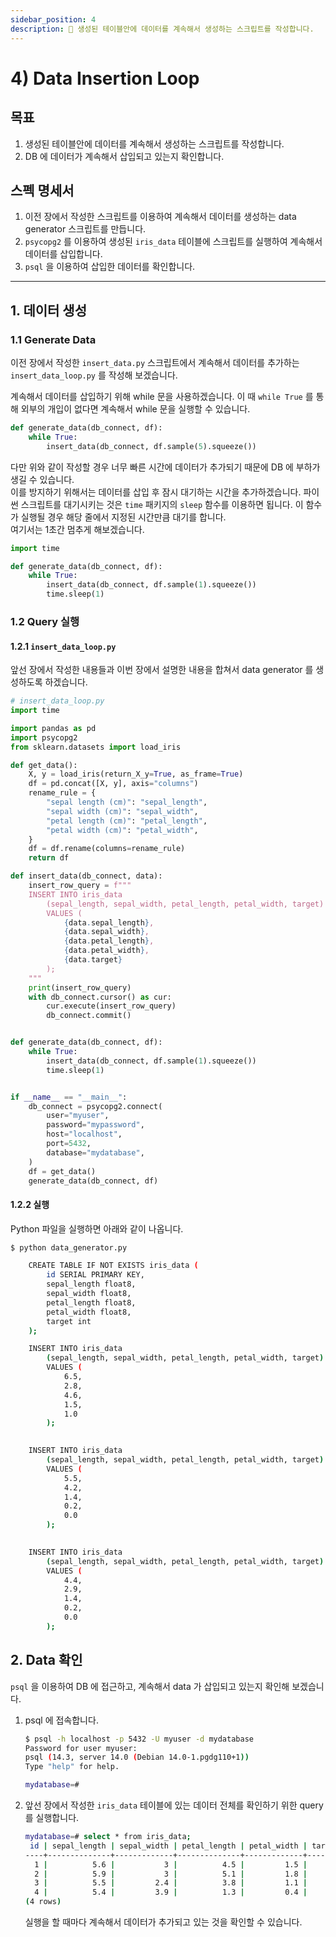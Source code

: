```yaml
---
sidebar_position: 4
description: 📌 생성된 테이블안에 데이터를 계속해서 생성하는 스크립트를 작성합니다.
---
```


# 4) Data Insertion Loop

## 목표

1. 생성된 테이블안에 데이터를 계속해서 생성하는 스크립트를 작성합니다.
2. DB 에 데이터가 계속해서 삽입되고 있는지 확인합니다.

## 스펙 명세서

1. 이전 장에서 작성한 스크립트를 이용하여 계속해서 데이터를 생성하는 data generator 스크립트를 만듭니다.
2. `psycopg2` 를 이용하여 생성된 `iris_data` 테이블에 스크립트를 실행하여 계속해서 데이터를 삽입합니다.
3. `psql` 을 이용하여 삽입한 데이터를 확인합니다.

---

## 1. 데이터 생성

### 1.1 Generate Data

이전 장에서 작성한 `insert_data.py` 스크립트에서 계속해서 데이터를 추가하는 `insert_data_loop.py` 를 작성해 보겠습니다.

계속해서 데이터를 삽입하기 위해 while 문을 사용하겠습니다. 이 때 `while True` 를 통해 외부의 개입이 없다면 계속해서 while 문을 실행할 수 있습니다.

```python
def generate_data(db_connect, df):
    while True:
        insert_data(db_connect, df.sample(5).squeeze())
```

다만 위와 같이 작성할 경우 너무 빠른 시간에 데이터가 추가되기 때문에 DB 에 부하가 생길 수 있습니다.  
이를 방지하기 위해서는 데이터를 삽입 후 잠시 대기하는 시간을 추가하겠습니다. 파이썬 스크립트를 대기시키는 것은 `time` 패키지의 `sleep` 함수를 이용하면 됩니다. 이 함수가 실행될 경우 해당 줄에서 지정된 시간만큼 대기를 합니다.  
여기서는 1초간 멈추게 해보겠습니다.

```python
import time

def generate_data(db_connect, df):
    while True:
        insert_data(db_connect, df.sample(1).squeeze())
        time.sleep(1)
```

### 1.2 Query 실행

#### 1.2.1 `insert_data_loop.py`

앞선 장에서 작성한 내용들과 이번 장에서 설명한 내용을 합쳐서 data generator 를 생성하도록 하겠습니다.

```python  title="insert_data_loop.py"
# insert_data_loop.py
import time

import pandas as pd
import psycopg2
from sklearn.datasets import load_iris

def get_data():
    X, y = load_iris(return_X_y=True, as_frame=True)
    df = pd.concat([X, y], axis="columns")
    rename_rule = {
        "sepal length (cm)": "sepal_length",
        "sepal width (cm)": "sepal_width",
        "petal length (cm)": "petal_length",
        "petal width (cm)": "petal_width",
    }
    df = df.rename(columns=rename_rule)
    return df

def insert_data(db_connect, data):
    insert_row_query = f"""
    INSERT INTO iris_data
        (sepal_length, sepal_width, petal_length, petal_width, target)
        VALUES (
            {data.sepal_length},
            {data.sepal_width},
            {data.petal_length},
            {data.petal_width},
            {data.target}
        );
    """
    print(insert_row_query)
    with db_connect.cursor() as cur:
        cur.execute(insert_row_query)
        db_connect.commit()


def generate_data(db_connect, df):
    while True:
        insert_data(db_connect, df.sample(1).squeeze())
        time.sleep(1)


if __name__ == "__main__":
    db_connect = psycopg2.connect(
        user="myuser",
        password="mypassword",
        host="localhost",
        port=5432,
        database="mydatabase",
    )
    df = get_data()
    generate_data(db_connect, df)
```

#### 1.2.2 실행

Python 파일을 실행하면 아래와 같이 나옵니다.

```bash
$ python data_generator.py

    CREATE TABLE IF NOT EXISTS iris_data (
        id SERIAL PRIMARY KEY,
        sepal_length float8,
        sepal_width float8,
        petal_length float8,
        petal_width float8,
        target int
    );

    INSERT INTO iris_data
        (sepal_length, sepal_width, petal_length, petal_width, target)
        VALUES (
            6.5,
            2.8,
            4.6,
            1.5,
            1.0
        );
    

    INSERT INTO iris_data
        (sepal_length, sepal_width, petal_length, petal_width, target)
        VALUES (
            5.5,
            4.2,
            1.4,
            0.2,
            0.0
        );
    

    INSERT INTO iris_data
        (sepal_length, sepal_width, petal_length, petal_width, target)
        VALUES (
            4.4,
            2.9,
            1.4,
            0.2,
            0.0
        );
```

## 2. Data 확인

`psql` 을 이용하여 DB 에 접근하고, 계속해서 data 가 삽입되고 있는지 확인해 보겠습니다.

1. psql 에 접속합니다.
    
    ```bash
    $ psql -h localhost -p 5432 -U myuser -d mydatabase
    Password for user myuser: 
    psql (14.3, server 14.0 (Debian 14.0-1.pgdg110+1))
    Type "help" for help.
    
    mydatabase=#
    ```
    
2. 앞선 장에서 작성한 `iris_data` 테이블에 있는 데이터 전체를 확인하기 위한 query 를 실행합니다.
    
    ```bash
    mydatabase=# select * from iris_data;
     id | sepal_length | sepal_width | petal_length | petal_width | target 
    ----+--------------+-------------+--------------+-------------+--------
      1 |          5.6 |           3 |          4.5 |         1.5 |      1
      2 |          5.9 |           3 |          5.1 |         1.8 |      2
      3 |          5.5 |         2.4 |          3.8 |         1.1 |      1
      4 |          5.4 |         3.9 |          1.3 |         0.4 |      0
    (4 rows)
    ```
    
    실행을 할 때마다 계속해서 데이터가 추가되고 있는 것을 확인할 수 있습니다.
